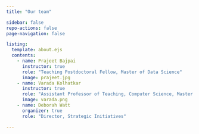 ```yaml
---
title: "Our team"

sidebar: false
repo-actions: false
page-navigation: false

listing:
  template: about.ejs
  contents:
    - name: Prajeet Bajpai
      instructor: true
      role: "Teaching Postdoctoral Fellow, Master of Data Science"
      image: prajeet.jpg
    - name: Varada Kolhatkar
      instructor: true
      role: "Assistant Professor of Teaching, Computer Science, Master of Data Science"
      image: varada.png
    - name: Deborah Watt
      organizer: true
      role: "Director, Strategic Initiatives"

---
```


::: column-body
::: {#listing}

:::
:::